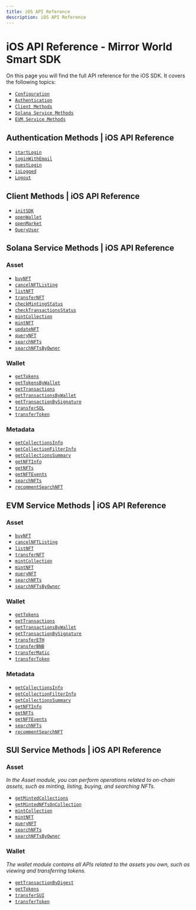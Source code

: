 ```yaml
---
title: iOS API Reference
description: iOS API Reference
---
```


# iOS API Reference - Mirror World Smart SDK

On this page you will find the full API reference for the iOS SDK. It covers the following topics:
- [`Configuration`](/api-reference/ios/configuration)
- [`Authentication`](/api-reference/ios/authentication)
- [`Client Methods`](/api-reference/ios/client)
- [`Solana Service Methods`](/api-reference/ios/solana)
- [`EVM Service Methods`](/api-reference/ios/evm)

## Authentication Methods | iOS API Reference
- [`startLogin`](/api-reference/ios/authentication/startLogin)
- [`loginWithEmail`](/api-reference/ios/authentication/loginWithEmail)
- [`guestLogin`](/api-reference/ios/authentication/guestLogin)
- [`isLogged`](/api-reference/ios/authentication/isLogged)
- [`Logout`](/api-reference/ios/authentication/Logout)

## Client Methods | iOS API Reference
- [`initSDK`](/api-reference/ios/client/initSDK)
- [`openWallet`](/api-reference/ios/client/openWallet)
- [`openMarket`](/api-reference/ios/client/openMarket)
- [`QueryUser`](/api-reference/ios/client/QueryUser)

## Solana Service Methods | iOS API Reference

### Asset
- [`buyNFT`](/api-reference/ios/solana/asset/buyNFT)
- [`cancelNFTListing`](/api-reference/ios/solana/asset/cancelNFTListing)
- [`listNFT`](/api-reference/ios/solana/asset/listNFT)
- [`transferNFT`](/api-reference/ios/solana/asset/transferNFT)
- [`checkMintingStatus`](/api-reference/ios/solana/asset/checkMintingStatus)
- [`checkTransactionsStatus`](/api-reference/ios/solana/asset/checkTransactionsStatus)
- [`mintCollection`](/api-reference/ios/solana/asset/mintCollection)
- [`mintNFT`](/api-reference/ios/solana/asset/mintNFT)
- [`updateNFT`](/api-reference/ios/solana/asset/updateNFT)
- [`queryNFT`](/api-reference/ios/solana/asset/queryNFT)
- [`searchNFTs`](/api-reference/ios/solana/asset/searchNFTs)
- [`searchNFTsByOwner`](/api-reference/ios/solana/asset/searchNFTsByOwner)


### Wallet
- [`getTokens`](/api-reference/ios/solana/wallet/getTokens)
- [`getTokensByWallet`](/api-reference/ios/solana/wallet/getTokensByWallet)
- [`getTransactions`](/api-reference/ios/solana/wallet/getTransactions)
- [`getTransactionsByWallet`](/api-reference/ios/solana/wallet/getTransactionsByWallet)
- [`getTransactionBySignature`](/api-reference/ios/solana/wallet/getTransactionBySignature)
- [`transferSOL`](/api-reference/ios/solana/wallet/transferSOL)
- [`transferToken`](/api-reference/ios/solana/wallet/transferToken)

### Metadata
- [`getCollectionsInfo`](/api-reference/ios/solana/metadata/getCollectionsInfo)
- [`getCollectionFilterInfo`](/api-reference/ios/solana/metadata/getCollectionFilterInfo)
- [`getCollectionsSummary`](/api-reference/ios/solana/metadata/getCollectionsSummary)
- [`getNFTInfo`](/api-reference/ios/solana/metadata/getNFTInfo)
- [`getNFTs`](/api-reference/ios/solana/metadata/getNFTs)
- [`getNFTEvents`](/api-reference/ios/solana/metadata/getNFTEvents)
- [`searchNFTs`](/api-reference/ios/solana/metadata/searchNFTs)
- [`recommentSearchNFT`](/api-reference/ios/solana/metadata/recommentSearchNFT)


## EVM Service Methods | iOS API Reference

### Asset
- [`buyNFT`](/api-reference/ios/evm/asset/buyNFT)
- [`cancelNFTListing`](/api-reference/ios/evm/asset/cancelNFTListing)
- [`listNFT`](/api-reference/ios/evm/asset/listNFT)
- [`transferNFT`](/api-reference/ios/evm/asset/transferNFT)
- [`mintCollection`](/api-reference/ios/evm/asset/mintCollection)
- [`mintNFT`](/api-reference/ios/evm/asset/mintNFT)
- [`queryNFT`](/api-reference/ios/evm/asset/queryNFT)
- [`searchNFTs`](/api-reference/ios/evm/asset/searchNFTs)
- [`searchNFTsByOwner`](/api-reference/ios/evm/asset/searchNFTsByOwner)


### Wallet
- [`getTokens`](/api-reference/ios/evm/wallet/getTokens)
- [`getTransactions`](/api-reference/ios/evm/wallet/getTransactions)
- [`getTransactionsByWallet`](/api-reference/ios/evm/wallet/getTransactionsByWallet)
- [`getTransactionBySignature`](/api-reference/ios/evm/wallet/getTransactionBySignature)
- [`transferETH`](/api-reference/ios/evm/wallet/transferETH)
- [`transferBNB`](/api-reference/ios/evm/wallet/transferBNB)
- [`transferMatic`](/api-reference/ios/evm/wallet/transferMatic)
- [`transferToken`](/api-reference/ios/evm/wallet/transferToken)

### Metadata
- [`getCollectionsInfo`](/api-reference/ios/evm/metadata/getCollectionsInfo)
- [`getCollectionFilterInfo`](/api-reference/ios/evm/metadata/getCollectionFilterInfo)
- [`getCollectionsSummary`](/api-reference/ios/evm/metadata/getCollectionsSummary)
- [`getNFTInfo`](/api-reference/ios/evm/metadata/getNFTInfo)
- [`getNFTs`](/api-reference/ios/evm/metadata/getNFTs)
- [`getNFTEvents`](/api-reference/ios/evm/metadata/getNFTEvents)
- [`searchNFTs`](/api-reference/ios/evm/metadata/searchNFTs)
- [`recommentSearchNFT`](/api-reference/ios/evm/metadata/recommentSearchNFT)

## SUI Service Methods | iOS API Reference
### Asset
*In the Asset module, you can perform operations related to on-chain assets, such as minting, listing, buying, and searching NFTs.*

- [`getMintedCollections`](/api-reference/ios/sui/asset/getMintedCollections)
- [`getMintedNFTsOnCollection`](/api-reference/ios/sui/asset/getMintedNFTsOnCollection)
- [`mintCollection`](/api-reference/ios/sui/asset/mintCollection)
- [`mintNFT`](/api-reference/ios/sui/asset/mintNFT)
- [`queryNFT`](/api-reference/ios/sui/asset/queryNFT)
- [`searchNFTs`](/api-reference/ios/sui/asset/searchNFTs)
- [`searchNFTsByOwner`](/api-reference/ios/sui/asset/searchNFTsByOwner)

### Wallet
*The wallet module contains all APIs related to the assets you own, such as viewing and transferring tokens.*
- [`getTransactionByDigest`](/api-reference/ios/sui/wallet/getTransactionsByWallet)
- [`getTokens`](/api-reference/ios/sui/wallet/getTokens)
- [`transferSUI`](/api-reference/ios/sui/wallet/transferSUI)
- [`transferToken`](/api-reference/ios/sui/wallet/transferToken)